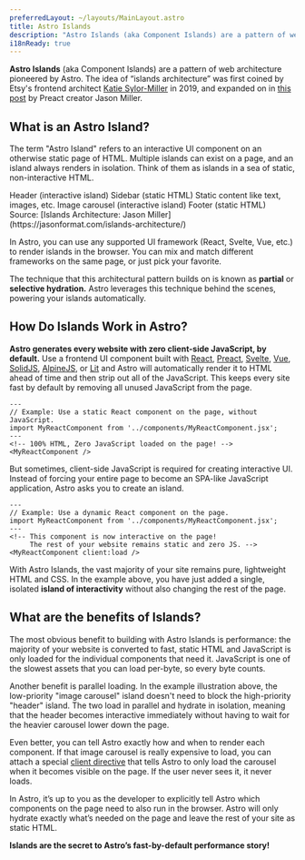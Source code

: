 ```yaml
---
preferredLayout: ~/layouts/MainLayout.astro
title: Astro Islands
description: "Astro Islands (aka Component Islands) are a pattern of web architecture pioneered by Astro. “Islands architecture” was first coined by Etsy's frontend architect Katie Sylor-Miller in 2019, and expanded on by Preact creator Jason Miller."
i18nReady: true
---
```



**Astro Islands** (aka Component Islands) are a pattern of web architecture pioneered by Astro. The idea of “islands architecture” was first coined by Etsy's frontend architect [Katie Sylor-Miller](https://twitter.com/ksylor) in 2019, and expanded on in [this post](https://jasonformat.com/islands-architecture/) by Preact creator Jason Miller.

## What is an Astro Island?

The term "Astro Island" refers to an interactive UI component on an otherwise static page of HTML. Multiple islands can exist on a page, and an island always renders in isolation. Think of them as islands in a sea of static, non-interactive HTML.

<IslandsDiagram>
  <Fragment slot="headerApp">Header (interactive island)</Fragment>
  <Fragment slot="sidebarApp">Sidebar (static HTML)</Fragment>
  <Fragment slot="main">
    Static content like text, images, etc.
  </Fragment>
  <Fragment slot="carouselApp">Image carousel (interactive island)</Fragment>
  <Fragment slot="footer">Footer (static HTML)</Fragment>
  <Fragment slot="source">Source: [Islands Architecture: Jason Miller](https://jasonformat.com/islands-architecture/)</Fragment>
</IslandsDiagram>

In Astro, you can use any supported UI framework (React, Svelte, Vue, etc.) to render islands in the browser. You can mix and match different frameworks on the same page, or just pick your favorite.

The technique that this architectural pattern builds on is known as **partial** or **selective hydration.** Astro leverages this technique behind the scenes, powering your islands automatically. 

## How Do Islands Work in Astro?

**Astro generates every website with zero client-side JavaScript, by default.** Use a frontend UI component built with [React](https://reactjs.org/), [Preact](https://preactjs.com/), [Svelte](https://svelte.dev/), [Vue](https://vuejs.org/), [SolidJS](https://www.solidjs.com/), [AlpineJS](https://alpinejs.dev/), or [Lit](https://lit.dev/) and Astro will automatically render it to HTML ahead of time and then strip out all of the JavaScript. This keeps every site fast by default by removing all unused JavaScript from the page.

```astro title="src/pages/index.astro"
---
// Example: Use a static React component on the page, without JavaScript.
import MyReactComponent from '../components/MyReactComponent.jsx';
---
<!-- 100% HTML, Zero JavaScript loaded on the page! -->
<MyReactComponent />
```

But sometimes, client-side JavaScript is required for creating interactive UI. Instead of forcing your entire page to become an SPA-like JavaScript application, Astro asks you to create an island.

```astro title="src/pages/index.astro" ins="client:load"
---
// Example: Use a dynamic React component on the page.
import MyReactComponent from '../components/MyReactComponent.jsx';
---
<!-- This component is now interactive on the page! 
     The rest of your website remains static and zero JS. -->
<MyReactComponent client:load />
```

With Astro Islands, the vast majority of your site remains pure, lightweight HTML and CSS. In the example above, you have just added a single, isolated **island of interactivity** without also changing the rest of the page.

## What are the benefits of Islands?

The most obvious benefit to building with Astro Islands is performance: the majority of your website is converted to fast, static HTML and JavaScript is only loaded for the individual components that need it. JavaScript is one of the slowest assets that you can load per-byte, so every byte counts.

Another benefit is parallel loading. In the example illustration above, the low-priority "image carousel" island doesn't need to block the high-priority "header" island. The two load in parallel and hydrate in isolation, meaning that the header becomes interactive immediately without having to wait for the heavier carousel lower down the page.

Even better, you can tell Astro exactly how and when to render each component. If that image carousel is really expensive to load, you can attach a special [client directive](/en/reference/directives-reference/#client-directives) that tells Astro to only load the carousel when it becomes visible on the page. If the user never sees it, it never loads.

In Astro, it’s up to you as the developer to explicitly tell Astro which components on the page need to also run in the browser. Astro will only hydrate exactly what’s needed on the page and leave the rest of your site as static HTML. 

**Islands are the secret to Astro’s fast-by-default performance story!**
